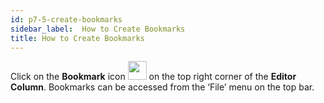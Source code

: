 ```yaml
---
id: p7-5-create-bookmarks
sidebar_label:  How to Create Bookmarks 
title: How to Create Bookmarks 
---
```


Click on the **Bookmark** icon <img src="/autographaAssetsV2/how-to/bookmark.png" width="30px" alt=""/> on the top right corner of the **Editor Column**. 
Bookmarks can be accessed from the ‘File’ menu on the top bar.